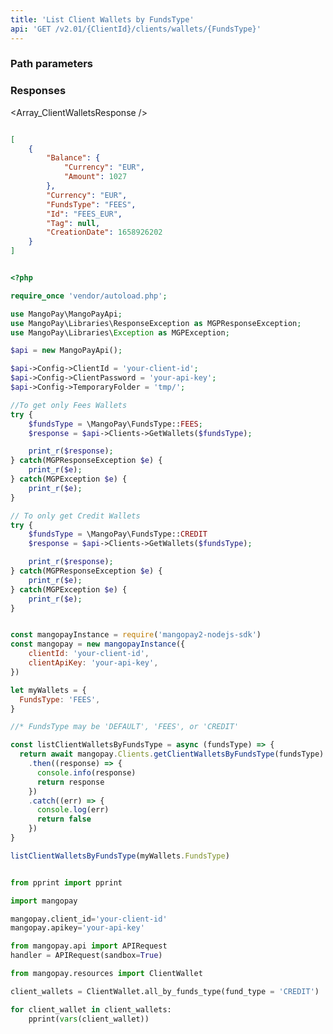 ```yaml
---
title: 'List Client Wallets by FundsType'  
api: 'GET /v2.01/{ClientId}/clients/wallets/{FundsType}'  
---
```


  

### Path parameters  

<FundsType />  

### Responses  

<AccordionGroup><Accordion title="200 - ">  

<Array_ClientWalletsResponse /></Accordion></AccordionGroup>  

<ResponseExample>  

```json 200 -   

[
    {
        "Balance": {
            "Currency": "EUR",
            "Amount": 1027
        },
        "Currency": "EUR",
        "FundsType": "FEES",
        "Id": "FEES_EUR",
        "Tag": null,
        "CreationDate": 1658926202
    }
]  

 ```  

</ResponseExample>  

<RequestExample>  
  
```php PHP  

<?php 

require_once 'vendor/autoload.php';

use MangoPay\MangoPayApi;
use MangoPay\Libraries\ResponseException as MGPResponseException;
use MangoPay\Libraries\Exception as MGPException;

$api = new MangoPayApi();

$api->Config->ClientId = 'your-client-id';
$api->Config->ClientPassword = 'your-api-key';
$api->Config->TemporaryFolder = 'tmp/';

//To get only Fees Wallets
try {
    $fundsType = \MangoPay\FundsType::FEES;
    $response = $api->Clients->GetWallets($fundsType);

    print_r($response);
} catch(MGPResponseException $e) {
    print_r($e);
} catch(MGPException $e) {
    print_r($e);
}

// To only get Credit Wallets 
try {
    $fundsType = \MangoPay\FundsType::CREDIT
    $response = $api->Clients->GetWallets($fundsType);

    print_r($response);
} catch(MGPResponseException $e) {
    print_r($e);
} catch(MGPException $e) {
    print_r($e);
}  
```  

  
```javascript NodeJS  

const mangopayInstance = require('mangopay2-nodejs-sdk')
const mangopay = new mangopayInstance({
    clientId: 'your-client-id',
    clientApiKey: 'your-api-key',
})

let myWallets = {
  FundsType: 'FEES',
}

//* FundsType may be 'DEFAULT', 'FEES', or 'CREDIT'

const listClientWalletsByFundsType = async (fundsType) => {
  return await mangopay.Clients.getClientWalletsByFundsType(fundsType)
    .then((response) => {
      console.info(response)
      return response
    })
    .catch((err) => {
      console.log(err)
      return false
    })
}

listClientWalletsByFundsType(myWallets.FundsType)  
```  

  
```python Python  

from pprint import pprint

import mangopay

mangopay.client_id='your-client-id'
mangopay.apikey='your-api-key'

from mangopay.api import APIRequest
handler = APIRequest(sandbox=True)

from mangopay.resources import ClientWallet

client_wallets = ClientWallet.all_by_funds_type(fund_type = 'CREDIT')

for client_wallet in client_wallets:
    pprint(vars(client_wallet))  
```  

  
</RequestExample>
